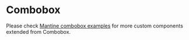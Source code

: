 

<Meta of={stories} />

# Combobox

<Description of={Combobox} />

<Canvas of={stories.Playground} />

<SourceLink name="Combobox" groupName={GroupNames.Inputs} />

<Stories includePrimary={false} title="Stories" />

Please check [Mantine combobox examples](https://mantine.dev/combobox/) for more custom components extended from Combobox.
